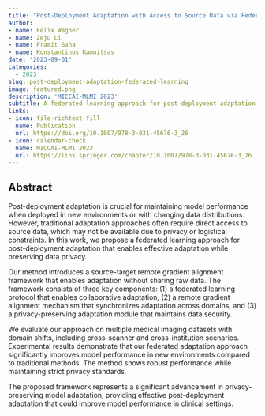 ```yaml
---
title: "Post-Deployment Adaptation with Access to Source Data via Federated Learning and Source-Target Remote Gradient Alignment"
author: 
- name: Felix Wagner
- name: Zeju Li
- name: Pramit Saha
- name: Konstantinos Kamnitsas
date: '2023-09-01'
categories:
  - 2023
slug: post-deployment-adaptation-federated-learning
image: featured.png
description: 'MICCAI-MLMI 2023'
subtitle: A federated learning approach for post-deployment adaptation with source-target remote gradient alignment.
links:
- icon: file-richtext-fill
  name: Publication
  url: https://doi.org/10.1007/978-3-031-45676-3_26
- icon: calendar-check
  name: MICCAI-MLMI 2023
  url: https://link.springer.com/chapter/10.1007/978-3-031-45676-3_26
---
```


## Abstract

Post-deployment adaptation is crucial for maintaining model performance when deployed in new environments or with changing data distributions. However, traditional adaptation approaches often require direct access to source data, which may not be available due to privacy or logistical constraints. In this work, we propose a federated learning approach for post-deployment adaptation that enables effective adaptation while preserving data privacy.

Our method introduces a source-target remote gradient alignment framework that enables adaptation without sharing raw data. The framework consists of three key components: (1) a federated learning protocol that enables collaborative adaptation, (2) a remote gradient alignment mechanism that synchronizes adaptation across domains, and (3) a privacy-preserving adaptation module that maintains data security.

We evaluate our approach on multiple medical imaging datasets with domain shifts, including cross-scanner and cross-institution scenarios. Experimental results demonstrate that our federated adaptation approach significantly improves model performance in new environments compared to traditional methods. The method shows robust performance while maintaining strict privacy standards.

The proposed framework represents a significant advancement in privacy-preserving model adaptation, providing effective post-deployment adaptation that could improve model performance in clinical settings. 